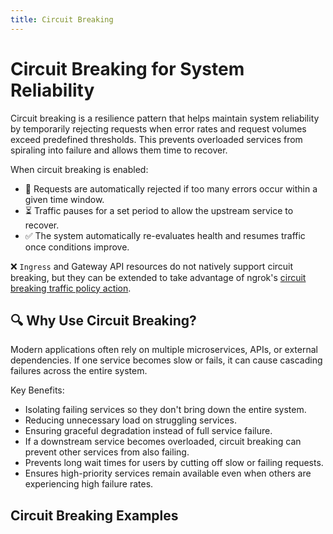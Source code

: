 ```yaml
---
title: Circuit Breaking
---
```



# Circuit Breaking for System Reliability

Circuit breaking is a resilience pattern that helps maintain system reliability by temporarily rejecting requests when error rates and request volumes exceed predefined thresholds. This prevents overloaded services from spiraling into failure and allows them time to recover.

When circuit breaking is enabled:

- 🚨 Requests are automatically rejected if too many errors occur within a given time window.
- ⏳ Traffic pauses for a set period to allow the upstream service to recover.
- ✅ The system automatically re-evaluates health and resumes traffic once conditions improve.

❌ `Ingress` and Gateway API resources do not natively support circuit breaking, but they can be extended to take advantage of ngrok's [circuit breaking traffic policy action](/traffic-policy/actions/circuit-breaker/).

## 🔍 Why Use Circuit Breaking?

Modern applications often rely on multiple microservices, APIs, or external dependencies. 
If one service becomes slow or fails, it can cause cascading failures across the entire system.

Key Benefits:
- Isolating failing services so they don't bring down the entire system.
- Reducing unnecessary load on struggling services.
- Ensuring graceful degradation instead of full service failure.
- If a downstream service becomes overloaded, circuit breaking can prevent other services from also failing.
- Prevents long wait times for users by cutting off slow or failing requests.
- Ensures high-priority services remain available even when others are experiencing high failure rates.

## Circuit Breaking Examples

<!-- prettier-ignore-start -->
<Tabs groupId="kind" queryString="kind">
	<TabItem value="agent-endpoint" label="AgentEndpoint" default>
	</TabItem>
	<TabItem value="cloud-endpoint" label="CloudEndpoint">
  </TabItem>
	<TabItem value="ingress" label="Ingress">
  </TabItem>
	<TabItem value="gateway-api" label="Gateway API">
  </TabItem>
</Tabs>
<!-- prettier-ignore-end -->
